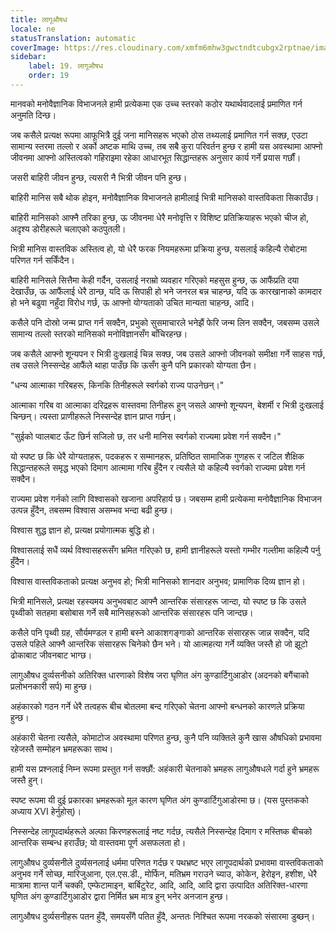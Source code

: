 ```yaml
---
title: लागूऔषध
locale: ne
statusTranslation: automatic
coverImage: https://res.cloudinary.com/xmfm6mhw3gwctndtcubgx2rptnae/image/upload/v1741354419/small_cover_la_gran_rebelion_28716e29d2.webp
sidebar:
    label: 19. लागूऔषध
    order: 19
---
```

मानवको मनोवैज्ञानिक विभाजनले हामी प्रत्येकमा एक उच्च स्तरको कठोर यथार्थवादलाई प्रमाणित गर्न अनुमति दिन्छ।

जब कसैले प्रत्यक्ष रूपमा आफूभित्रै दुई जना मानिसहरू भएको ठोस तथ्यलाई प्रमाणित गर्न सक्छ, एउटा सामान्य स्तरमा तल्लो र अर्को अष्टक माथि उच्च, तब सबै कुरा परिवर्तन हुन्छ र हामी यस अवस्थामा आफ्नो जीवनमा आफ्नो अस्तित्वको गहिराइमा रहेका आधारभूत सिद्धान्तहरू अनुसार कार्य गर्ने प्रयास गर्छौं।

जसरी बाहिरी जीवन हुन्छ, त्यसरी नै भित्री जीवन पनि हुन्छ।

बाहिरी मानिस सबै थोक होइन, मनोवैज्ञानिक विभाजनले हामीलाई भित्री मानिसको वास्तविकता सिकाउँछ।

बाहिरी मानिसको आफ्नै तरिका हुन्छ, ऊ जीवनमा धेरै मनोवृत्ति र विशिष्ट प्रतिक्रियाहरू भएको चीज हो, अदृश्य डोरीहरूले चलाएको कठपुतली।

भित्री मानिस वास्तविक अस्तित्व हो, यो धेरै फरक नियमहरूमा प्रक्रिया हुन्छ, यसलाई कहिल्यै रोबोटमा परिणत गर्न सकिँदैन।

बाहिरी मानिसले सित्तैमा केही गर्दैन, उसलाई नराम्रो व्यवहार गरिएको महसुस हुन्छ, ऊ आफैंप्रति दया देखाउँछ, ऊ आफैंलाई धेरै ठान्छ, यदि ऊ सिपाही हो भने जनरल बन्न चाहन्छ, यदि ऊ कारखानाको कामदार हो भने बढुवा नहुँदा विरोध गर्छ, ऊ आफ्नो योग्यताको उचित मान्यता चाहन्छ, आदि।

कसैले पनि दोस्रो जन्म प्राप्त गर्न सक्दैन, प्रभुको सुसमाचारले भनेझैं फेरि जन्म लिन सक्दैन, जबसम्म उसले सामान्य तल्लो स्तरको मानिसको मनोविज्ञानसँग बाँचिरहन्छ।

जब कसैले आफ्नो शून्यपन र भित्री दुःखलाई चिन्न सक्छ, जब उसले आफ्नो जीवनको समीक्षा गर्ने साहस गर्छ, तब उसले निस्सन्देह आफैंले थाहा पाउँछ कि ऊसँग कुनै पनि प्रकारको योग्यता छैन।

"धन्य आत्माका गरिबहरू, किनकि तिनीहरूले स्वर्गको राज्य पाउनेछन्।"

आत्माका गरिब वा आत्माका दरिद्रहरू वास्तवमा तिनीहरू हुन् जसले आफ्नो शून्यपन, बेशर्मी र भित्री दुःखलाई चिन्छन्। त्यस्ता प्राणीहरूले निस्सन्देह ज्ञान प्राप्त गर्छन्।

"सुईको प्वालबाट ऊँट छिर्न सजिलो छ, तर धनी मानिस स्वर्गको राज्यमा प्रवेश गर्न सक्दैन।"

यो स्पष्ट छ कि धेरै योग्यताहरू, पदकहरू र सम्मानहरू, प्रतिष्ठित सामाजिक गुणहरू र जटिल शैक्षिक सिद्धान्तहरूले समृद्ध भएको दिमाग आत्मामा गरिब हुँदैन र त्यसैले यो कहिल्यै स्वर्गको राज्यमा प्रवेश गर्न सक्दैन।

राज्यमा प्रवेश गर्नको लागि विश्वासको खजाना अपरिहार्य छ। जबसम्म हामी प्रत्येकमा मनोवैज्ञानिक विभाजन उत्पन्न हुँदैन, तबसम्म विश्वास असम्भव भन्दा बढी हुन्छ।

विश्वास शुद्ध ज्ञान हो, प्रत्यक्ष प्रयोगात्मक बुद्धि हो।

विश्वासलाई सधैं व्यर्थ विश्वासहरूसँग भ्रमित गरिएको छ, हामी ज्ञानीहरूले यस्तो गम्भीर गल्तीमा कहिल्यै पर्नु हुँदैन।

विश्वास वास्तविकताको प्रत्यक्ष अनुभव हो; भित्री मानिसको शानदार अनुभव; प्रामाणिक दिव्य ज्ञान हो।

भित्री मानिसले, प्रत्यक्ष रहस्यमय अनुभवबाट आफ्नै आन्तरिक संसारहरू जान्दा, यो स्पष्ट छ कि उसले पृथ्वीको सतहमा बसोबास गर्ने सबै मानिसहरूको आन्तरिक संसारहरू पनि जान्दछ।

कसैले पनि पृथ्वी ग्रह, सौर्यमण्डल र हामी बस्ने आकाशगङ्गाको आन्तरिक संसारहरू जान्न सक्दैन, यदि उसले पहिले आफ्नै आन्तरिक संसारहरू चिनेको छैन भने। यो आत्महत्या गर्ने व्यक्ति जस्तै हो जो झूटो ढोकाबाट जीवनबाट भाग्छ।

लागुऔषध दुर्व्यसनीको अतिरिक्त धारणाको विशेष जरा घृणित अंग कुण्डार्टिगुआडोर (अदनको बगैंचाको प्रलोभनकारी सर्प) मा हुन्छ।

अहंकारको गठन गर्ने धेरै तत्वहरू बीच बोतलमा बन्द गरिएको चेतना आफ्नो बन्धनको कारणले प्रक्रिया हुन्छ।

अहंकारी चेतना त्यसैले, कोमाटोज अवस्थामा परिणत हुन्छ, कुनै पनि व्यक्तिले कुनै खास औषधिको प्रभावमा रहेजस्तै सम्मोहन भ्रमहरूका साथ।

हामी यस प्रश्नलाई निम्न रूपमा प्रस्तुत गर्न सक्छौं: अहंकारी चेतनाको भ्रमहरू लागुऔषधले गर्दा हुने भ्रमहरू जस्तै हुन्।

स्पष्ट रूपमा यी दुई प्रकारका भ्रमहरूको मूल कारण घृणित अंग कुण्डार्टिगुआडोरमा छ। (यस पुस्तकको अध्याय XVI हेर्नुहोस्)।

निस्सन्देह लागूपदार्थहरूले अल्फा किरणहरूलाई नष्ट गर्दछ, त्यसैले निस्सन्देह दिमाग र मस्तिष्क बीचको आन्तरिक सम्बन्ध हराउँछ; यो वास्तवमा पूर्ण असफलता हो।

लागुऔषध दुर्व्यसनीले दुर्व्यसनलाई धर्ममा परिणत गर्दछ र पथभ्रष्ट भएर लागूपदार्थको प्रभावमा वास्तविकताको अनुभव गर्ने सोच्छ, मारिजुआना, एल.एस.डी., मोर्फिन, मतिभ्रम गराउने च्याउ, कोकेन, हेरोइन, हशीश, धेरै मात्रामा शान्त पार्ने चक्की, एम्फेटामाइन, बार्बिटुरेट, आदि, आदि, आदि द्वारा उत्पादित अतिरिक्त-धारणा घृणित अंग कुण्डार्टिगुआडोर द्वारा निर्मित भ्रम मात्र हुन् भनेर अनजान हुन्छ।

लागुऔषध दुर्व्यसनीहरू पतन हुँदै, समयसँगै पतित हुँदै, अन्ततः निश्चित रूपमा नरकको संसारमा डुब्छन्।

